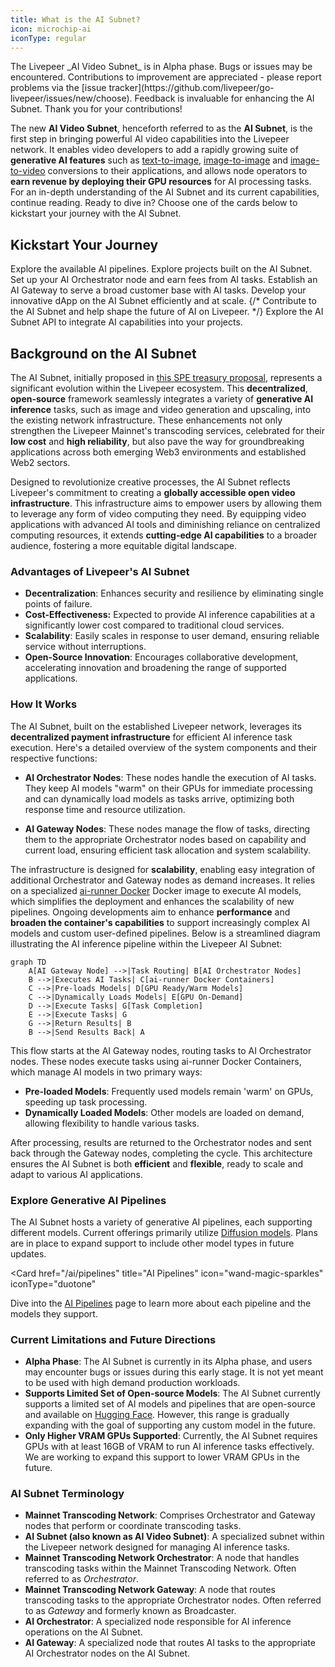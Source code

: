 ```yaml
---
title: What is the AI Subnet?
icon: microchip-ai
iconType: regular
---
```


<Warning>
  The Livepeer _AI Video Subnet_ is in Alpha phase. Bugs or issues may be
  encountered. Contributions to improvement are appreciated - please report
  problems via the [issue
  tracker](https://github.com/livepeer/go-livepeer/issues/new/choose). Feedback
  is invaluable for enhancing the AI Subnet. Thank you for your contributions!
</Warning>

The new **AI Video Subnet**, henceforth referred to as the **AI Subnet**, is the
first step in bringing powerful AI video capabilities into the Livepeer network.
It enables video developers to add a rapidly growing suite of **generative AI
features** such as [text-to-image](/ai/pipelines/text-to-image),
[image-to-image](/ai/pipelines/image-to-image) and
[image-to-video](/ai/pipelines/image-to-video) conversions to their
applications, and allows node operators to **earn revenue by deploying their GPU
resources** for AI processing tasks. For an in-depth understanding of the AI
Subnet and its current capabilities, continue reading. Ready to dive in? Choose
one of the cards below to kickstart your journey with the AI Subnet.

## Kickstart Your Journey

<CardGroup cols={3}>
  <Card
    href="/ai/pipelines"
    title="AI Pipelines"
    icon="wand-magic-sparkles"
    iconType="duotone"
  >
    Explore the available AI pipelines.
  </Card>
  <Card title="Showcase" href="/ai/builders/showcase" icon="star">
    Explore projects built on the AI Subnet.
  </Card>
  <Card
    href="/ai/orchestrators/get-started"
    title="Set up AI Orchestrator"
    icon="robot"
    iconType="duotone"
  >
    Set up your AI Orchestrator node and earn fees from AI tasks.
  </Card>
  <Card
    href="/ai/gateways/get-started"
    title="Set up AI Gateway"
    icon="play"
    iconType="duotone"
  >
    Establish an AI Gateway to serve a broad customer base with AI tasks.
  </Card>
  <Card
    href="/ai/builders"
    title="Build your dApp"
    icon="screwdriver-wrench"
    iconType="duotone"
  >
    Develop your innovative dApp on the AI Subnet efficiently and at scale.
  </Card>
  {/* <Card
    href="/ai/contribute/overview"
    title="Contribute to AI Subnet"
    icon="heart"
    iconType="duotone"
  >
    Contribute to the AI Subnet and help shape the future of AI on Livepeer.
  </Card> */}
  <Card
    href="/ai/api-reference"
    title="AI API Reference"
    icon="rectangle-terminal"
    iconType="duotone"
  >
    Explore the AI Subnet API to integrate AI capabilities into your projects.
  </Card>

</CardGroup>

## Background on the AI Subnet

The AI Subnet, initially proposed in
[this SPE treasury proposal](https://explorer.livepeer.org/treasury/82843445347363563575858115586375001878287509193479217286690041153234635982713),
represents a significant evolution within the Livepeer ecosystem. This
**decentralized**, **open-source** framework seamlessly integrates a variety of
**generative AI inference** tasks, such as image and video generation and
upscaling, into the existing network infrastructure. These enhancements not only
strengthen the Livepeer Mainnet's transcoding services, celebrated for their
**low cost** and **high reliability**, but also pave the way for groundbreaking
applications across both emerging Web3 environments and established Web2
sectors.

Designed to revolutionize creative processes, the AI Subnet reflects Livepeer's
commitment to creating a **globally accessible open video infrastructure**. This
infrastructure aims to empower users by allowing them to leverage any form of
video computing they need. By equipping video applications with advanced AI
tools and diminishing reliance on centralized computing resources, it extends
**cutting-edge AI capabilities** to a broader audience, fostering a more
equitable digital landscape.

### Advantages of Livepeer's AI Subnet

- **Decentralization**: Enhances security and resilience by eliminating single
  points of failure.
- **Cost-Effectiveness:** Expected to provide AI inference capabilities at a
  significantly lower cost compared to traditional cloud services.
- **Scalability**: Easily scales in response to user demand, ensuring reliable
  service without interruptions.
- **Open-Source Innovation**: Encourages collaborative development, accelerating
  innovation and broadening the range of supported applications.

### How It Works

The AI Subnet, built on the established Livepeer network, leverages its
**decentralized payment infrastructure** for efficient AI inference task
execution. Here's a detailed overview of the system components and their
respective functions:

- **AI Orchestrator Nodes**: These nodes handle the execution of AI tasks. They
  keep AI models "warm" on their GPUs for immediate processing and can
  dynamically load models as tasks arrive, optimizing both response time and
  resource utilization.

- **AI Gateway Nodes**: These nodes manage the flow of tasks, directing them to
  the appropriate Orchestrator nodes based on capability and current load,
  ensuring efficient task allocation and system scalability.

The infrastructure is designed for **scalability**, enabling easy integration of
additional Orchestrator and Gateway nodes as demand increases. It relies on a
specialized [ai-runner Docker](https://hub.docker.com/r/livepeer/ai-runner)
Docker image to execute AI models, which simplifies the deployment and enhances
the scalability of new pipelines. Ongoing developments aim to enhance
**performance** and **broaden the container's capabilities** to support
increasingly complex AI models and custom user-defined pipelines. Below is a
streamlined diagram illustrating the AI inference pipeline within the Livepeer
AI Subnet:

```mermaid
graph TD
    A[AI Gateway Node] -->|Task Routing| B[AI Orchestrator Nodes]
    B -->|Executes AI Tasks| C[ai-runner Docker Containers]
    C -->|Pre-loads Models| D[GPU Ready/Warm Models]
    C -->|Dynamically Loads Models| E[GPU On-Demand]
    D -->|Execute Tasks| G[Task Completion]
    E -->|Execute Tasks| G
    G -->|Return Results| B
    B -->|Send Results Back| A
```

This flow starts at the AI Gateway nodes, routing tasks to AI Orchestrator
nodes. These nodes execute tasks using ai-runner Docker Containers, which manage
AI models in two primary ways:

- **Pre-loaded Models**: Frequently used models remain 'warm' on GPUs, speeding
  up task processing.
- **Dynamically Loaded Models**: Other models are loaded on demand, allowing
  flexibility to handle various tasks.

After processing, results are returned to the Orchestrator nodes and sent back
through the Gateway nodes, completing the cycle. This architecture ensures the
AI Subnet is both **efficient** and **flexible**, ready to scale and adapt to
various AI applications.

### Explore Generative AI Pipelines

The AI Subnet hosts a variety of generative AI pipelines, each supporting
different models. Current offerings primarily utilize
[Diffusion models](https://huggingface.co/docs/diffusers/en/index). Plans are in
place to expand support to include other model types in future updates.

<Card
  href="/ai/pipelines"
  title="AI Pipelines"
  icon="wand-magic-sparkles"
  iconType="duotone"
>
  Dive into the [AI Pipelines](/ai/pipelines) page to learn more about each
  pipeline and the models they support.
</Card>

### Current Limitations and Future Directions

- **Alpha Phase**: The AI Subnet is currently in its Alpha phase, and users may
  encounter bugs or issues during this early stage. It is not yet meant to be
  used with high demand production workloads.
- **Supports Limited Set of Open-source Models**: The AI Subnet currently
  supports a limited set of AI models and pipelines that are open-source and
  available on [Hugging Face](https://huggingface.co/models). However, this
  range is gradually expanding with the goal of supporting any custom model in
  the future.
- **Only Higher VRAM GPUs Supported**: Currently, the AI Subnet requires GPUs
  with at least 16GB of VRAM to run AI inference tasks effectively. We are
  working to expand this support to lower VRAM GPUs in the future.

### AI Subnet Terminology

- **Mainnet Transcoding Network**: Comprises Orchestrator and Gateway nodes that
  perform or coordinate transcoding tasks.
- **AI Subnet (also known as AI Video Subnet)**: A specialized subnet within the
  Livepeer network designed for managing AI inference tasks.
- **Mainnet Transcoding Network Orchestrator**: A node that handles transcoding
  tasks within the Mainnet Transcoding Network. Often referred to as
  _Orchestrator_.
- **Mainnet Transcoding Network Gateway**: A node that routes transcoding tasks
  to the appropriate Orchestrator nodes. Often referred to as _Gateway_ and
  formerly known as Broadcaster.
- **AI Orchestrator**: A specialized node responsible for AI inference
  operations on the AI Subnet.
- **AI Gateway**: A specialized node that routes AI tasks to the appropriate AI
  Orchestrator nodes on the AI Subnet.
